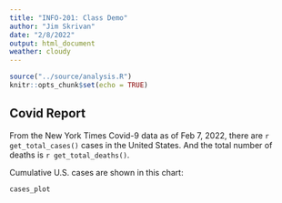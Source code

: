 ```yaml
---
title: "INFO-201: Class Demo"
author: "Jim Skrivan"
date: "2/8/2022"
output: html_document
weather: cloudy
---
```


```r
source("../source/analysis.R")
knitr::opts_chunk$set(echo = TRUE)
```

## Covid Report
From the New York Times Covid-9 data as of Feb 7, 2022, there are 
`r get_total_cases()` cases in the United States. And the total number of 
deaths is `r get_total_deaths()`. 

Cumulative U.S. cases are shown in this chart:
``` r
cases_plot
```

